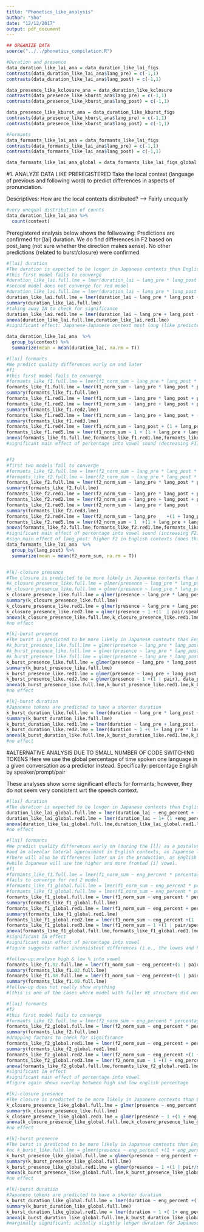 ```yaml
---
title: "Phonetics_like_analysis"
author: "Sho"
date: "12/12/2017"
output: pdf_document
---
```



```r
## ORGANIZE DATA
source("../../phonetics_compilation.R")

#Duration and presence
data_duration_like_lai_ana = data_duration_like_lai_figs 
contrasts(data_duration_like_lai_ana$lang_pre) = c(-1,1) 
contrasts(data_duration_like_lai_ana$lang_post) = c(-1,1) 

data_presence_like_kclosure_ana = data_duration_like_kclosure
contrasts(data_presence_like_kburst_ana$lang_pre) = c(-1,1) 
contrasts(data_presence_like_kburst_ana$lang_post) = c(-1,1) 

data_presence_like_kburst_ana = data_duration_like_kburst_figs
contrasts(data_presence_like_kburst_ana$lang_pre) = c(-1,1) 
contrasts(data_presence_like_kburst_ana$lang_post) = c(-1,1) 

#Formants
data_formants_like_lai_ana = data_formants_like_lai_figs
contrasts(data_formants_like_lai_ana$lang_pre) = c(-1,1)
contrasts(data_formants_like_lai_ana$lang_post) = c(-1,1)

data_formants_like_lai_ana_global = data_formants_like_lai_figs_global 
```

#1. ANALYZE DATA LIKE PREREGISTERED
Take the local context (language of previous and following word) to predict differences in aspects of pronunciation.

Descriptives: How are the local contexts distributed?
--> Fairly unequally
```r
#very unequal distribution of counts
data_duration_like_lai_ana %>%
  count(context) 
```
Preregistered analysis below shows the follwowing:
Predictions are confirmed for [lai] duration. 
We do find differences in F2 based on post_lang (not sure whether the direction makes sense).
No other predictions (related to burst/closure) were confirmed.
```r
#[lai] duration
#The duration is expected to be longer in Japanese contexts than English contexts
#this first model fails to converge
#duration_like_lai.full.lme = lmer(duration_lai ~ lang_pre * lang_post + (1 +lang_pre * lang_post | pair/speaker), data_duration_like_lai_ana, REML=F  )
#second model does not converge for red model
#duration_like_lai.full.lme = lmer(duration_lai ~ lang_pre * lang_post + (1 +lang_pre + lang_post | pair/speaker), data_duration_like_lai_ana, REML=F  )
duration_like_lai.full.lme = lmer(duration_lai ~ lang_pre * lang_post + (1 | pair/speaker), data_duration_like_lai_ana, REML=F )
summary(duration_like_lai.full.lme)
#taking away IA to check for significance
duration_like_lai.red1.lme = lmer(duration_lai ~ lang_pre + lang_post + (1  | pair/speaker), data_duration_like_lai_ana, REML=F  )
anova(duration_like_lai.full.lme,duration_like_lai.red1.lme)
#significant effect: Japanese-Japanese context most long (like predicted)

data_duration_like_lai_ana  %>%
  group_by(context) %>%
  summarize(mean = mean(duration_lai, na.rm = T))

#[lai] formants
#We predict quality differences early on and later
#f1
#this first model fails to converge
#formants_like_f1.full.lme = lmer(f1_norm_sum ~ lang_pre * lang_post * percentage +(1 + lang_pre * lang_post * percentage | pair/speaker),data_formants_like_lai_ana, REML = F)
formants_like_f1.full.lme = lmer(f1_norm_sum ~ lang_pre * lang_post * percentage +(1 + lang_pre + lang_post + percentage | pair/speaker),data_formants_like_lai_ana, REML = F)
summary(formants_like_f1.full.lme)
formants_like_f1.red1.lme = lmer(f1_norm_sum ~ lang_pre * lang_post + percentage + (1 + lang_pre + lang_post + percentage | pair/speaker),data_formants_like_lai_ana, REML = F)
formants_like_f1.red2.lme = lmer(f1_norm_sum ~ lang_pre + lang_post + percentage + (1 + lang_pre + lang_post + percentage | pair/speaker),data_formants_like_lai_ana, REML = F)
summary(formants_like_f1.red2.lme)
formants_like_f1.red3.lme = lmer(f1_norm_sum ~ lang_pre + lang_post + (1 + lang_pre + lang_post + percentage | pair/speaker),data_formants_like_lai_ana, REML = F)
summary(formants_like_f1.red3.lme)
formants_like_f1.red4.lme = lmer(f1_norm_sum ~ lang_post + (1 + lang_pre + lang_post + percentage | pair/speaker),data_formants_like_lai_ana, REML = F)
formants_like_f1.red5.lme = lmer(f1_norm_sum ~ 1 + (1 + lang_pre + lang_post + percentage | pair/speaker),data_formants_like_lai_ana, REML = F)
anova(formants_like_f1.full.lme,formants_like_f1.red1.lme,formants_like_f1.red2.lme,formants_like_f1.red3.lme,formants_like_f1.red4.lme,formants_like_f1.red5.lme)
#significant main effect of percentage into vowel sound (decreasing F1)


#f2
#first two models fail to converge
#formants_like_f2.full.lme = lmer(f2_norm_sum ~ lang_pre * lang_post * percentage +(1 + lang_pre * lang_post * percentage | pair/speaker),data_formants_like_lai_ana, , REML = F)
#formants_like_f2.full.lme = lmer(f2_norm_sum ~ lang_pre * lang_post * percentage +(1 + lang_pre + lang_post + percentage | pair/speaker),data_formants_like_lai_ana, , REML = F)
formants_like_f2.full.lme = lmer(f2_norm_sum ~ lang_pre * lang_post * percentage +(1 + lang_pre + lang_post | pair/speaker),data_formants_like_lai_ana, REML = F)
summary(formants_like_f2.full.lme)
formants_like_f2.red1.lme = lmer(f2_norm_sum ~ lang_pre * lang_post + percentage  +(1 + lang_pre + lang_post | pair/speaker),data_formants_like_lai_ana, REML = F)
formants_like_f2.red2.lme = lmer(f2_norm_sum ~ lang_pre + lang_post + percentage  +(1 + lang_pre + lang_post | pair/speaker),data_formants_like_lai_ana, REML = F)
formants_like_f2.red3.lme = lmer(f2_norm_sum ~ lang_pre + lang_post   +(1 + lang_pre + lang_post | pair/speaker),data_formants_like_lai_ana, REML = F)
summary(formants_like_f2.red3.lme)
formants_like_f2.red4.lme = lmer(f2_norm_sum ~ lang_pre    +(1 + lang_pre + lang_post | pair/speaker),data_formants_like_lai_ana, REML = F)
formants_like_f2.red5.lme = lmer(f2_norm_sum ~ 1  +(1 + lang_pre + lang_post | pair/speaker),data_formants_like_lai_ana, REML = F)
anova(formants_like_f2.full.lme,formants_like_f2.red1.lme,formants_like_f2.red2.lme,formants_like_f2.red3.lme,formants_like_f2.red4.lme,formants_like_f2.red5.lme)
#significant main effect of percentage into vowel sound (increasing F2)
#sign main effect of lang_post: higher F2 in English contexts (does that make sense?)
data_formants_like_lai_ana  %>%
  group_by(lang_post) %>%
  summarize(mean = mean(f2_norm_sum, na.rm = T))


#[k]-closure presence
#The closure is predicted to be more likely in Japanese contexts than English contexts
#k_closure_presence_like.full.lme = glmer(presence ~ lang_pre * lang_post +(1 + lang_pre * lang_post | pair/speaker), data_presence_like_kclosure_ana, family = binomial)
#k_closure_presence_like.full.lme = glmer(presence ~ lang_pre * lang_post +(1 + lang_pre + lang_post | pair/speaker), data_presence_like_kclosure_ana, family = binomial)
k_closure_presence_like.full.lme = glmer(presence ~ lang_pre * lang_post +(1  | pair/speaker), data_presence_like_kclosure_ana, family = binomial)
summary(k_closure_presence_like.full.lme)
k_closure_presence_like.red1.lme = glmer(presence ~ lang_pre + lang_post +(1  | pair/speaker), data_presence_like_kclosure_ana, family = binomial)
k_closure_presence_like.red2.lme = glmer(presence ~ 1 +(1  | pair/speaker), data_presence_like_kclosure_ana, family = binomial)
anova(k_closure_presence_like.full.lme,k_closure_presence_like.red1.lme,k_closure_presence_like.red2.lme)
#no effect

#[k]-burst presence
#The burst is predicted to be more likely in Japanese contexts than English contexts
#k_burst_presence_like.full.lme = glmer(presence ~ lang_pre * lang_post +(lang_pre * lang_post | pair/speaker), data_presence_like_kburst_ana, family = binomial)
#k_burst_presence_like.full.lme = glmer(presence ~ lang_pre * lang_post +(lang_pre + lang_post | pair/speaker), data_presence_like_kburst_ana, family = binomial)
#k_burst_presence_like.full.lme = glmer(presence ~ lang_pre * lang_post +(1 | pair/speaker), data_presence_like_kburst_ana, family = binomial)
k_burst_presence_like.full.lme = glmer(presence ~ lang_pre * lang_post +(1 | pair), data_presence_like_kburst_ana, family = binomial)
summary(k_burst_presence_like.full.lme)
k_burst_presence_like.red1.lme = glmer(presence ~ lang_pre + lang_post +(1 | pair), data_presence_like_kburst_ana, family = binomial)
k_burst_presence_like.red2.lme = glmer(presence ~ 1 +(1 | pair), data_presence_like_kburst_ana, family = binomial)
anova(k_burst_presence_like.full.lme,k_burst_presence_like.red1.lme,k_burst_presence_like.red2.lme)
#no effect

#[k]-burst duration
#Japanese tokens are predicted to have a shorter duration
k_burst_duration_like.full.lme = lmer(duration ~ lang_pre * lang_post +( 1+ lang_pre * lang_post| pair/speaker), data_presence_like_kburst_ana, REML=FALSE)
summary(k_burst_duration_like.full.lme)
k_burst_duration_like.red1.lme = lmer(duration ~ lang_pre + lang_post +( 1+ lang_pre * lang_post| pair/speaker), data_presence_like_kburst_ana, REML=FALSE)
k_burst_duration_like.red2.lme = lmer(duration ~ 1 +( 1+ lang_pre * lang_post| pair/speaker), data_presence_like_kburst_ana, REML=FALSE)
anova(k_burst_duration_like.full.lme,k_burst_duration_like.red1.lme,k_burst_duration_like.red2.lme)
#no effect
```
#ALTERNATIVE ANALYSIS DUE TO SMALL NUMBER OF CODE SWITCHING TOKENS
Here we use the global percentage of time spoken one language in a given conversation as a predictor instead.
Specifically: percentage English by speaker/prompt/pair

These analyses show some significant effects for formants; however, they do not seem very consistent wrt the speech context.
```r

#[lai] duration
#The duration is expected to be longer in Japanese contexts than English contexts
duration_like_lai_global.full.lme = lmer(duration_lai ~ eng_percent + (1 +eng_percent | pair/speaker), data_duration_like_lai, REML=FALSE)
duration_like_lai_global.red1.lme = lmer(duration_lai ~ 1+ (1 +eng_percent | pair/speaker), data_duration_like_lai, REML=FALSE)
anova(duration_like_lai_global.full.lme,duration_like_lai_global.red1.lme) 
#no effect

#[lai] formants
#We predict quality differences early on (during the [l]) as a postalveolar flap will be used in Japanese contexts
#and an alveolar lateral approximant in English contexts, as Japanese lacks the lateral approximant [@Okada1991].
#There will also be differences later on in the production, as English uses the lower and more central [\textipa{I}] vowel
#while Japanese will use the higher and more fronted [i] vowel.
#f1
#formants_like_f1.full.lme = lmer(f1_norm_sum ~ eng_percent * percentage +(1 + eng_percent * percentage | pair/speaker),data_formants_like_lai_ana_global, REML=FALSE)
#fails to converge for red 2 model
#formants_like_f1_global.full.lme = lmer(f1_norm_sum ~ eng_percent * percentage +(1 + eng_percent + percentage | pair/speaker),data_formants_like_lai_ana_global, REML=FALSE)
#formants_like_f1_global.full.lme = lmer(f1_norm_sum ~ eng_percent * percentage +(1 + eng_percent  | pair/speaker),data_formants_like_lai_ana_global, REML=FALSE)
formants_like_f1_global.full.lme = lmer(f1_norm_sum ~ eng_percent * percentage +(1 | pair/speaker),data_formants_like_lai_ana_global, REML=FALSE)
summary(formants_like_f1_global.full.lme)
formants_like_f1_global.red1.lme = lmer(f1_norm_sum ~ eng_percent + percentage +(1  | pair/speaker),data_formants_like_lai_ana_global, REML=FALSE)
summary(formants_like_f1_global.red1.lme)
formants_like_f1_global.red2.lme = lmer(f1_norm_sum ~ eng_percent +(1 | pair/speaker),data_formants_like_lai_ana_global, REML=FALSE)
formants_like_f1_global.red3.lme = lmer(f1_norm_sum ~ 1 +(1 | pair/speaker),data_formants_like_lai_ana_global, REML=FALSE)
anova(formants_like_f1_global.full.lme,formants_like_f1_global.red1.lme,formants_like_f1_global.red2.lme,formants_like_f1_global.red3.lme) #no difference
#significant IA effect
#significant main effect of percentage into vowel
#figure suggests rather inconsistent differences (i.e., the lowes and highest english percentages kind of overlap)

#follow-up:analyse high & low % into vowel
formants_like_f1.02.full.lme = lmer(f1_norm_sum ~ eng_percent+(1 | pair/speaker),data_formants_like_lai_ana_global[data_formants_like_lai_ana_global$percentage < 0.3,], REML=FALSE)
summary(formants_like_f1.02.full.lme)
formants_like_f1.08.full.lme = lmer(f1_norm_sum ~ eng_percent+(1 | pair/speaker),data_formants_like_lai_ana_global[data_formants_like_lai_ana_global$percentage > 0.7,], REML=FALSE)
summary(formants_like_f1.08.full.lme)
#follow-up does not really show anything
#(this is one of the cases where model with fuller RE structure did not lead to diff between full & red.1, but lesser RE structure did)

#[lai] formants
#f2
#this first model fails to converge
#formants_like_f2.full.lme = lmer(f2_norm_sum ~ eng_percent * percentage +(1 + eng_percent * percentage | pair/speaker),data_formants_like_lai_ana_global, REML=FALSE)
formants_like_f2_global.full.lme = lmer(f2_norm_sum ~ eng_percent * percentage +(1 + eng_percent + percentage | pair/speaker),data_formants_like_lai_ana_global, REML=FALSE)
summary(formants_like_f2.full.lme)
#dropping factors to check for significance
formants_like_f2_global.red1.lme = lmer(f2_norm_sum ~ eng_percent + percentage +(1 + eng_percent + percentage | pair/speaker),data_formants_like_lai_ana_global, REML=FALSE)
summary(formants_like_f2_global.red1.lme)
formants_like_f2_global.red2.lme = lmer(f2_norm_sum ~ eng_percent +(1 + eng_percent + percentage | pair/speaker),data_formants_like_lai_ana_global, REML=FALSE)
formants_like_f2_global.red3.lme = lmer(f2_norm_sum ~ 1 +(1 + eng_percent + percentage | pair/speaker),data_formants_like_lai_ana_global, REML=FALSE)
anova(formants_like_f2_global.full.lme,formants_like_f2_global.red1.lme,formants_like_f2_global.red2.lme,formants_like_f2_global.red3.lme) 
#significant IA effect
#significant main effect of percentage into vowel
#figure again shows overlap between high and low english percentage

#[k]-closure presence
#The closure is predicted to be more likely in Japanese contexts than English contexts
k_closure_presence_like_global.full.lme = glmer(presence ~ eng_percent +(1 + eng_percent | pair/speaker), data_presence_like_kclosure_ana, family = binomial)
summary(k_closure_presence_like.full.lme)
k_closure_presence_like_global.red1.lme = glmer(presence ~ 1 +(1 + eng_percent | pair/speaker), data_presence_like_kclosure_ana, family = binomial)
anova(k_closure_presence_like_global.full.lme,k_closure_presence_like_global.red1.lme)
#no effect

#[k]-burst presence
#The burst is predicted to be more likely in Japanese contexts than English contexts
#nc k_burst_like.full.lme = glmer(presence ~ eng_percent +(1 + eng_percent | pair/speaker), data_presence_like_kburst_ana, family = binomial)
k_burst_presence_like_global.full.lme = glmer(presence ~ eng_percent +(1 | pair/speaker), data_presence_like_kburst_ana, family = binomial)
summary(k_burst_presence_like_global.full.lme)
k_burst_presence_like_global.red1.lme = glmer(presence ~ 1 +(1 | pair/speaker), data_presence_like_kburst_ana, family = binomial)
anova(k_burst_presence_like_global.full.lme,k_burst_presence_like_global.red1.lme)
#no effect

#[k]-burst duration
#Japanese tokens are predicted to have a shorter duration
k_burst_duration_like_global.full.lme = lmer(duration ~ eng_percent +( 1+ eng_percent| pair/speaker), data_presence_like_kburst_ana, REML=FALSE)
summary(k_burst_duration_like_global.full.lme)
k_burst_duration_like_global.red1.lme = lmer(duration ~ 1 +( 1+ eng_percent| pair/speaker), data_presence_like_kburst_ana, REML=FALSE)
anova(k_burst_duration_like_global.full.lme,k_burst_duration_like_global.red1.lme)
#marginally significant; actually slightly longer duration for Japanese

```